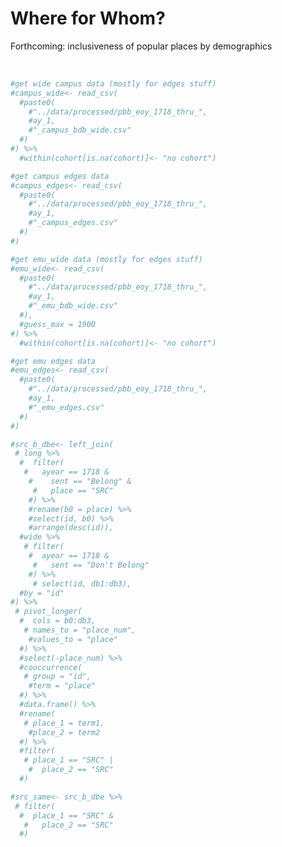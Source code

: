 # Where for Whom? {#whom}

Forthcoming: inclusiveness of popular places by demographics

<br>

```r

#get wide campus data (mostly for edges stuff)
#campus_wide<- read_csv(
  #paste0(
    #"../data/processed/pbb_eoy_1718_thru_",
    #ay_1,
    #"_campus_bdb_wide.csv"
  #)
#) %>%
  #within(cohort[is.na(cohort)]<- "no cohort")

#get campus edges data
#campus_edges<- read_csv(
  #paste0(
    #"../data/processed/pbb_eoy_1718_thru_",
    #ay_1,
    #"_campus_edges.csv"
  #)
#)

#get emu_wide data (mostly for edges stuff)
#emu_wide<- read_csv(
  #paste0(
    #"../data/processed/pbb_eoy_1718_thru_",
    #ay_1,
    #"_emu_bdb_wide.csv"
  #),
  #guess_max = 1900
#) %>%
  #within(cohort[is.na(cohort)]<- "no cohort")

#get emu edges data
#emu_edges<- read_csv(
  #paste0(
    #"../data/processed/pbb_eoy_1718_thru_",
    #ay_1,
    #"_emu_edges.csv"
  #)
#)

#src_b_dbe<- left_join(
 # long %>%
  #  filter(
   #   ayear == 1718 &
    #    sent == "Belong" &
     #   place == "SRC"
    #) %>%
    #rename(b0 = place) %>%
    #select(id, b0) %>%
    #arrange(desc(id)),
  #wide %>%
   # filter(
    #  ayear == 1718 &
     #   sent == "Don't Belong"
    #) %>%
     # select(id, db1:db3),
  #by = "id"
#) %>%
 # pivot_longer(
  #  cols = b0:db3,
   # names_to = "place_num",
    #values_to = "place"
  #) %>%
  #select(-place_num) %>%
  #cooccurrence(
   # group = "id",
    #term = "place"
  #) %>%
  #data.frame() %>%
  #rename(
   # place_1 = term1,
    #place_2 = term2
  #) %>%
  #filter(
   # place_1 == "SRC" |
    #  place_2 == "SRC"
  #)

#src_same<- src_b_dbe %>%
 # filter(
  #  place_1 == "SRC" &
   #   place_2 == "SRC"
  #)

```

